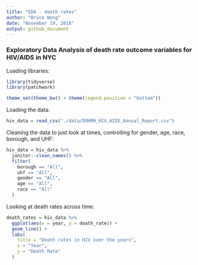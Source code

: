 ```yaml
---
title: "EDA - death rates"
author: "Bryce Wong"
date: "November 19, 2018"
output: github_document
---
```


### Exploratory Data Analysis of death rate outcome variables for HIV/AIDS in NYC

Loading libraries:

```r
library(tidyverse)
library(patchwork)

theme_set(theme_bw() + theme(legend.position = "bottom"))
```

Loading the data:

```r
hiv_data = read_csv("./data/DOHMH_HIV_AIDS_Annual_Report.csv")
```

Cleaning the data to just look at times, controlling for gender, age, race, borough, and UHF:

```r
hiv_data = hiv_data %>% 
  janitor::clean_names() %>% 
  filter(
    borough == "All",
    uhf == "All",
    gender == "All",
    age == "All",
    race == "All"
  )
```

Looking at death rates across time:

```r
death_rates = hiv_data %>% 
  ggplot(aes(x = year, y = death_rate)) +   
  geom_line() +
  labs(
    title = "Death rates in HIV over the years",
    x = "Year",
    y = "Death Rate"
  )
```


